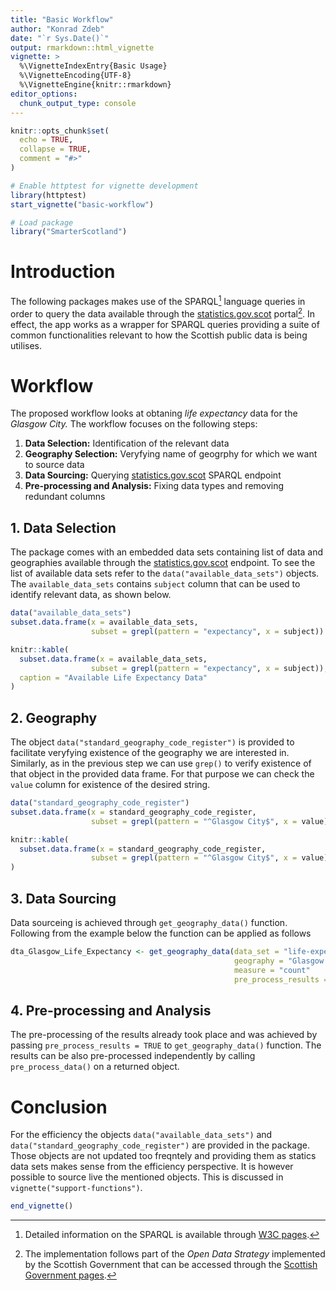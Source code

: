 ```yaml
---
title: "Basic Workflow"
author: "Konrad Zdeb"
date: "`r Sys.Date()`"
output: rmarkdown::html_vignette
vignette: >
  %\VignetteIndexEntry{Basic Usage}
  %\VignetteEncoding{UTF-8}
  %\VignetteEngine{knitr::rmarkdown}
editor_options: 
  chunk_output_type: console
---
```


```r
knitr::opts_chunk$set(
  echo = TRUE,
  collapse = TRUE,
  comment = "#>"
)

# Enable httptest for vignette development
library(httptest)
start_vignette("basic-workflow")

# Load package
library("SmarterScotland")
```

# Introduction

The following packages makes use of the SPARQL[^1] language queries in order to query the data available through the [statistics.gov.scot](http://statistics.gov.scot) portal[^2]. In effect, the app works as a wrapper for SPARQL queries providing a suite of common functionalities relevant to how the Scottish public data is being utilises.

# Workflow

The proposed workflow looks at obtaning *life expectancy* data for the *Glasgow City.* The workflow focuses on the following steps:

1. **Data Selection:** Identification of the relevant data
2. **Geography Selection:** Veryfying name of geogrphy for which we want to source data
3. **Data Sourcing:** Querying [statistics.gov.scot](http://statistics.gov.scot) SPARQL endpoint
4. **Pre-processing and Analysis:** Fixing data types and removing redundant columns

## 1. Data Selection

The package comes with an embedded data sets containing list of data and geographies available through the [statistics.gov.scot](http://statistics.gov.scot) endpoint. To see the list of available data sets refer to the `data("available_data_sets")` objects. The `available_data_sets` contains `subject` column that can be used to identify relevant data, as shown below.

```r
data("available_data_sets")
subset.data.frame(x = available_data_sets, 
                  subset = grepl(pattern = "expectancy", x = subject))
```
```r
knitr::kable(
  subset.data.frame(x = available_data_sets, 
                  subset = grepl(pattern = "expectancy", x = subject)),
  caption = "Available Life Expectancy Data"
)
```

## 2. Geography

The object `data("standard_geography_code_register")` is provided to facilitate veryfying existence of the geography we are interested in. Similarly, as in the previous step we can use `grep()` to verify existence of that object in the provided data frame. For that purpose we can check the `value` column for existence of the desired string.

```r
data("standard_geography_code_register")
subset.data.frame(x = standard_geography_code_register,
                  subset = grepl(pattern = "^Glasgow City$", x = value))
```
```r
knitr::kable(
  subset.data.frame(x = standard_geography_code_register,
                  subset = grepl(pattern = "^Glasgow City$", x = value))
)
```

## 3. Data Sourcing

Data sourceing is achieved through `get_geography_data()` function. Following from the example below the function can be applied as follows

```r
dta_Glasgow_Life_Expectancy <- get_geography_data(data_set = "life-expectancy",
                                                  geography = "Glasgow City",
                                                  measure = "count"
                                                  pre_process_results = TRUE)
```

## 4. Pre-processing and Analysis

The pre-processing of the results already took place and was achieved by passing `pre_process_results = TRUE` to `get_geography_data()` function. The results can be also pre-processed independently by calling `pre_process_data()` on a returned object.

# Conclusion

For the efficiency the objects `data("available_data_sets")` and `data("standard_geography_code_register")` are provided in the package. Those objects are not updated too freqntely and providing them as statics data sets makes sense from the efficiency perspective. It is however possible to source live the mentioned objects. This is discussed in `vignette("support-functions")`.

[^1]: Detailed information on the SPARQL is available through [W3C pages](https://www.w3.org/TR/rdf-sparql-query/).
[^2]: The implementation follows part of the *Open Data Strategy* implemented by the Scottish Government that can be accessed through the [Scottish Government pages](http://www.gov.scot/Topics/Economy/digital/digitalservices/datamanagement/OpenData).
[^3]: This is currently being developed; this behaviour will be controlled by `SmarterScotland.suffix_rdf` option.

```r
end_vignette()
```